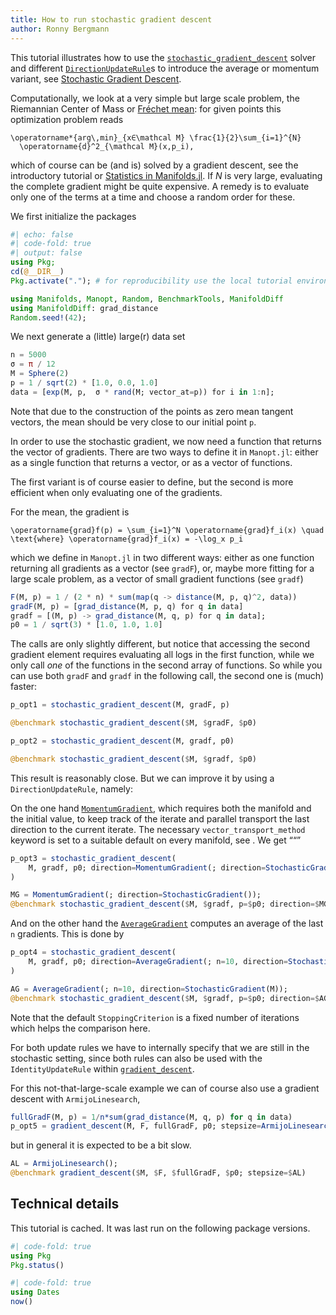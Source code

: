 ```yaml
---
title: How to run stochastic gradient descent
author: Ronny Bergmann
---
```


This tutorial illustrates how to use the [`stochastic_gradient_descent`](https://manoptjl.org/stable/solvers/stochastic_gradient_descent.html)
solver and different [`DirectionUpdateRule`](https://manoptjl.org/stable/solvers/gradient_descent.html#Direction-Update-Rules-1)s to introduce
the average or momentum variant, see [Stochastic Gradient Descent](https://en.wikipedia.org/wiki/Stochastic_gradient_descent).

Computationally, we look at a very simple but large scale problem,
the Riemannian Center of Mass or [Fréchet mean](https://en.wikipedia.org/wiki/Fréchet_mean):
for given points ``` ``p_i ∈\mathcal M``, ``i=1,…,N`` ```{=commonmark} this optimization problem reads

```math
\operatorname*{arg\,min}_{x∈\mathcal M} \frac{1}{2}\sum_{i=1}^{N}
  \operatorname{d}^2_{\mathcal M}(x,p_i),
```

which of course can be (and is) solved by a gradient descent, see the introductory
tutorial or [Statistics in Manifolds.jl](https://juliamanifolds.github.io/Manifolds.jl/stable/features/statistics.html).
If $N$ is very large, evaluating the complete gradient might be quite expensive.
A remedy is to evaluate only one of the terms at a time and choose a random order for these.

We first initialize the packages

```julia
#| echo: false
#| code-fold: true
#| output: false
using Pkg;
cd(@__DIR__)
Pkg.activate("."); # for reproducibility use the local tutorial environment.
```

```julia
using Manifolds, Manopt, Random, BenchmarkTools, ManifoldDiff
using ManifoldDiff: grad_distance
Random.seed!(42);
```


We next generate a (little) large(r) data set

```julia
n = 5000
σ = π / 12
M = Sphere(2)
p = 1 / sqrt(2) * [1.0, 0.0, 1.0]
data = [exp(M, p,  σ * rand(M; vector_at=p)) for i in 1:n];
```

Note that due to the construction of the points as zero mean tangent vectors, the mean should
be very close to our initial point `p`.

In order to use the stochastic gradient, we now need a function that returns the vector of gradients.
There are two ways to define it in `Manopt.jl`: either as a single function that returns a vector, or as a vector of functions.

The first variant is of course easier to define, but the second is more efficient when only evaluating one of the gradients.

For the mean, the gradient is

```math
\operatorname{grad}f(p) = \sum_{i=1}^N \operatorname{grad}f_i(x) \quad \text{where} \operatorname{grad}f_i(x) = -\log_x p_i
```

which we define in `Manopt.jl` in two different ways:
either as one function returning all gradients as a vector (see `gradF`), or, maybe more fitting for a large scale problem, as a vector of small gradient functions (see `gradf`)


```julia
F(M, p) = 1 / (2 * n) * sum(map(q -> distance(M, p, q)^2, data))
gradF(M, p) = [grad_distance(M, p, q) for q in data]
gradf = [(M, p) -> grad_distance(M, q, p) for q in data];
p0 = 1 / sqrt(3) * [1.0, 1.0, 1.0]
```

The calls are only slightly different, but notice that accessing the second gradient element
requires evaluating all logs in the first function, while we only call _one_
of the functions in the second array of functions.
So while you can use both `gradF` and `gradf` in the following call, the second one is (much) faster:

```julia
p_opt1 = stochastic_gradient_descent(M, gradF, p)
```
```julia
@benchmark stochastic_gradient_descent($M, $gradF, $p0)
```
```julia
p_opt2 = stochastic_gradient_descent(M, gradf, p0)
```
```julia
@benchmark stochastic_gradient_descent($M, $gradf, $p0)
```


This result is reasonably close. But we can improve it by using a `DirectionUpdateRule`, namely:

On the one hand [`MomentumGradient`](@ref), which requires both the manifold and the initial value, to keep track of the iterate and parallel transport the last direction to the current iterate.
The necessary `vector_transport_method` keyword is set to a suitable default on every manifold,
see ``[`default_vector_transport_method`](@extref `ManifoldsBase.default_vector_transport_method-Tuple{AbstractManifold}`)``{=commonmark}. We get
"""

```julia
p_opt3 = stochastic_gradient_descent(
    M, gradf, p0; direction=MomentumGradient(; direction=StochasticGradient())
)
```

```julia
MG = MomentumGradient(; direction=StochasticGradient());
@benchmark stochastic_gradient_descent($M, $gradf, p=$p0; direction=$MG)
```

And on the other hand the [`AverageGradient`](https://manoptjl.org/stable/solvers/gradient_descent.html#Manopt.AverageGradient) computes an average of the last `n` gradients. This is done by

```julia
p_opt4 = stochastic_gradient_descent(
    M, gradf, p0; direction=AverageGradient(; n=10, direction=StochasticGradient()), debug=[],
)
```
```julia
AG = AverageGradient(; n=10, direction=StochasticGradient(M));
@benchmark stochastic_gradient_descent($M, $gradf, p=$p0; direction=$AG, debug=[])
```

Note that the default `StoppingCriterion` is a fixed number of iterations which helps the comparison here.

For both update rules we have to internally specify that we are still in the stochastic setting,
since both rules can also be used with the `IdentityUpdateRule` within [`gradient_descent`](file:///Users/ronny/Repositories/Julia/Manopt.jl/docs/build/solvers/gradient_descent.html).

For this not-that-large-scale example we can of course also use a gradient descent with `ArmijoLinesearch`,

```julia
fullGradF(M, p) = 1/n*sum(grad_distance(M, q, p) for q in data)
p_opt5 = gradient_descent(M, F, fullGradF, p0; stepsize=ArmijoLinesearch())
```

but in general it is expected to be a bit slow.

```julia
AL = ArmijoLinesearch();
@benchmark gradient_descent($M, $F, $fullGradF, $p0; stepsize=$AL)
```

## Technical details

This tutorial is cached. It was last run on the following package versions.

```julia
#| code-fold: true
using Pkg
Pkg.status()
```
```julia
#| code-fold: true
using Dates
now()
```